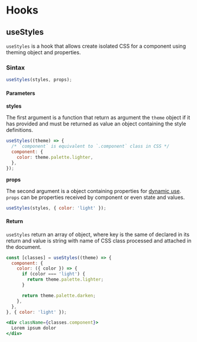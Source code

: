 
<Meta title='Styles/Hooks/useStyles' />

# Hooks

## useStyles

`useStyles` is a hook that allows create isolated CSS for a component using theming object and properties.

### Sintax

```js
useStyles(styles, props);
```

#### Parameters

**styles**

The first argument is a function that return as argument the `theme` object if it has provided and must be returned as value an object containing the style definitions.

```js
useStyles((theme) => {
  /* `component` is equivalent to `.component` class in CSS */
  component: {
    color: theme.palette.lighter,
  },
});
```

**props**

The second argument is a object containing properties for [dynamic use](https://cssinjs.org/react-jss/?v=v10.4.0#dynamic-values). `props` can be properties received by component or even state and values.

```js
useStyles(styles, { color: 'light' });
```

#### Return

`useStyles` return an array of object, where key is the same of declared in its return and value is string with name of CSS class processed and attached in the document.

```jsx
const [classes] = useStyles((theme) => {
  component: {
    color: ({ color }) => {
      if (color === 'light') {
        return theme.palette.lighter;
      }

      return theme.palette.darken;
    },
  },
}, { color: 'light' });

<div className={classes.component}>
  Lorem ipsum dolor
</div>
```
